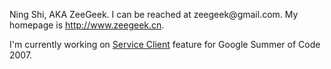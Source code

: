 Ning Shi, AKA ZeeGeek.  I can be reached at zeegeek@gmail.com.  My homepage is http://www.zeegeek.cn.

I'm currently working on [[Summer of Code 2007/Service Clients|Service Client]] feature for Google Summer of Code 2007.